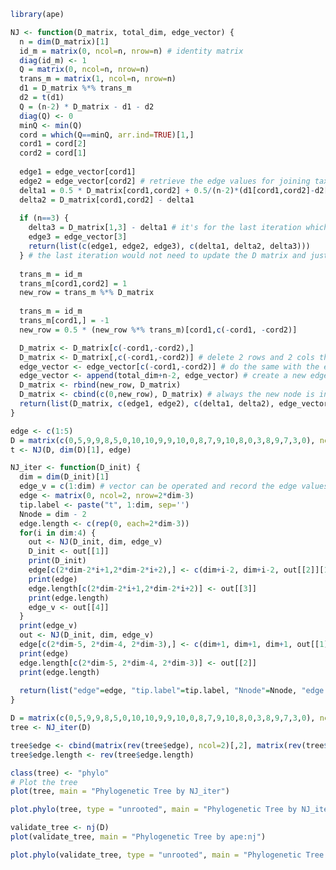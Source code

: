 ```{r}
library(ape)

NJ <- function(D_matrix, total_dim, edge_vector) {
  n = dim(D_matrix)[1]
  id_m = matrix(0, ncol=n, nrow=n) # identity matrix
  diag(id_m) <- 1
  Q = matrix(0, ncol=n, nrow=n)
  trans_m = matrix(1, ncol=n, nrow=n)
  d1 = D_matrix %*% trans_m
  d2 = t(d1)
  Q = (n-2) * D_matrix - d1 - d2
  diag(Q) <- 0
  minQ <- min(Q)
  cord = which(Q==minQ, arr.ind=TRUE)[1,]
  cord1 = cord[2]
  cord2 = cord[1]
  
  edge1 = edge_vector[cord1]
  edge2 = edge_vector[cord2] # retrieve the edge values for joining taxa
  delta1 = 0.5 * D_matrix[cord1,cord2] + 0.5/(n-2)*(d1[cord1,cord2]-d2[cord1,cord2])
  delta2 = D_matrix[cord1,cord2] - delta1
  
  if (n==3) {
    delta3 = D_matrix[1,3] - delta1 # it's for the last iteration which will omit 3 delta values. The last Q matrix must be a matrix with all equal values not in diagonal
    edge3 = edge_vector[3]
    return(list(c(edge1, edge2, edge3), c(delta1, delta2, delta3)))
  } # the last iteration would not need to update the D matrix and just return edge values and delta
  
  trans_m = id_m
  trans_m[cord1,cord2] = 1
  new_row = trans_m %*% D_matrix
  
  trans_m = id_m
  trans_m[cord1,] = -1
  new_row = 0.5 * (new_row %*% trans_m)[cord1,c(-cord1, -cord2)]

  D_matrix <- D_matrix[c(-cord1,-cord2),]
  D_matrix <- D_matrix[,c(-cord1,-cord2)] # delete 2 rows and 2 cols that belong to the 2 joined taxa
  edge_vector <- edge_vector[c(-cord1,-cord2)] # do the same with the edge vector
  edge_vector <- append(total_dim+n-2, edge_vector) # create a new edge value for new node
  D_matrix <- rbind(new_row, D_matrix)
  D_matrix <- cbind(c(0,new_row), D_matrix) # always the new node is in the first col and row
  return(list(D_matrix, c(edge1, edge2), c(delta1, delta2), edge_vector))
}

edge <- c(1:5)
D = matrix(c(0,5,9,9,8,5,0,10,10,9,9,10,0,8,7,9,10,8,0,3,8,9,7,3,0), ncol=5)
t <- NJ(D, dim(D)[1], edge)
```


```{r}
NJ_iter <- function(D_init) {
  dim = dim(D_init)[1]
  edge_v = c(1:dim) # vector can be operated and record the edge values' changes
  edge <- matrix(0, ncol=2, nrow=2*dim-3)
  tip.label <- paste("t", 1:dim, sep='')
  Nnode = dim - 2
  edge.length <- c(rep(0, each=2*dim-3))
  for(i in dim:4) {
    out <- NJ(D_init, dim, edge_v)
    D_init <- out[[1]]
    print(D_init)
    edge[c(2*dim-2*i+1,2*dim-2*i+2),] <- c(dim+i-2, dim+i-2, out[[2]][1], out[[2]][2]) # the first 2 elements are edge values for new node created in last iteration
    print(edge)
    edge.length[c(2*dim-2*i+1,2*dim-2*i+2)] <- out[[3]]
    print(edge.length)
    edge_v <- out[[4]]
  }
  print(edge_v)
  out <- NJ(D_init, dim, edge_v)
  edge[c(2*dim-5, 2*dim-4, 2*dim-3),] <- c(dim+1, dim+1, dim+1, out[[1]][1], out[[1]][2], out[[1]][3])
  print(edge)
  edge.length[c(2*dim-5, 2*dim-4, 2*dim-3)] <- out[[2]]
  print(edge.length)
  
  return(list("edge"=edge, "tip.label"=tip.label, "Nnode"=Nnode, "edge.length"=edge.length))
}

D = matrix(c(0,5,9,9,8,5,0,10,10,9,9,10,0,8,7,9,10,8,0,3,8,9,7,3,0), ncol=5)
tree <- NJ_iter(D)
```


```{r}
tree$edge <- cbind(matrix(rev(tree$edge), ncol=2)[,2], matrix(rev(tree$edge), ncol=2)[,1])
tree$edge.length <- rev(tree$edge.length)
```



```{r}
class(tree) <- "phylo"
# Plot the tree
plot(tree, main = "Phylogenetic Tree by NJ_iter")

plot.phylo(tree, type = "unrooted", main = "Phylogenetic Tree by NJ_iter")
```

```{r}
validate_tree <- nj(D)
plot(validate_tree, main = "Phylogenetic Tree by ape:nj")

plot.phylo(validate_tree, type = "unrooted", main = "Phylogenetic Tree by ape:nj")
```
